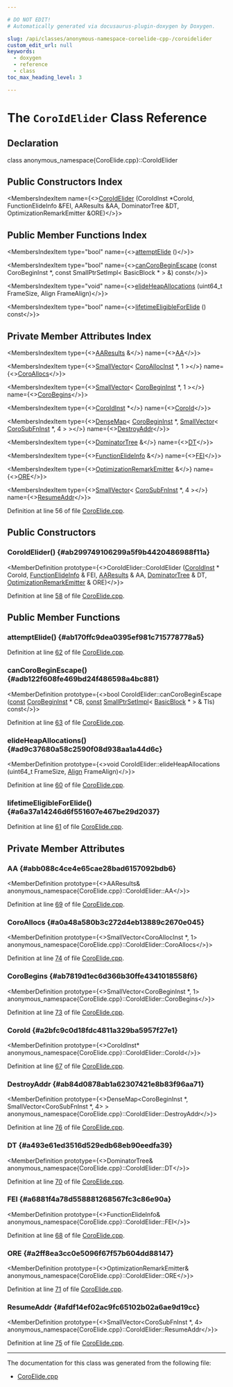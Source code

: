 ```yaml
---

# DO NOT EDIT!
# Automatically generated via docusaurus-plugin-doxygen by Doxygen.

slug: /api/classes/anonymous-namespace-coroelide-cpp-/coroidelider
custom_edit_url: null
keywords:
  - doxygen
  - reference
  - class
toc_max_heading_level: 3

---
```





# The `CoroIdElider` Class Reference

<DoxygenPage pluginConfig={pluginConfig}>



## Declaration

<CodeBlock>class anonymous_namespace{CoroElide.cpp}::CoroIdElider</CodeBlock>

## Public Constructors Index

<MembersIndex>

<MembersIndexItem
  name={<><a href="#ab299749106299a5f9b4420486988f11a">CoroIdElider</a> (CoroIdInst &#42;CoroId, FunctionElideInfo &amp;FEI, AAResults &amp;AA, DominatorTree &amp;DT, OptimizationRemarkEmitter &amp;ORE)</>}>
</MembersIndexItem>

</MembersIndex>

## Public Member Functions Index

<MembersIndex>

<MembersIndexItem
  type="bool"
  name={<><a href="#ab170ffc9dea0395ef981c715778778a5">attemptElide</a> ()</>}>
</MembersIndexItem>

<MembersIndexItem
  type="bool"
  name={<><a href="#adb122f608fe469bd24f486598a4bc881">canCoroBeginEscape</a> (const CoroBeginInst &#42;, const SmallPtrSetImpl&lt; BasicBlock &#42; &gt; &amp;) const</>}>
</MembersIndexItem>

<MembersIndexItem
  type="void"
  name={<><a href="#ad9c37680a58c2590f08d938aa1a44d6c">elideHeapAllocations</a> (uint64&#95;t FrameSize, Align FrameAlign)</>}>
</MembersIndexItem>

<MembersIndexItem
  type="bool"
  name={<><a href="#a6a37a14246d6f551607e467be29d2037">lifetimeEligibleForElide</a> () const</>}>
</MembersIndexItem>

</MembersIndex>

## Private Member Attributes Index

<MembersIndex>

<MembersIndexItem
  type={<><a href="/docs/api/classes/llvm/aaresults">AAResults</a> &amp;</>}
  name={<><a href="#abb088c4ce4e65cae28bad6157092bdb6">AA</a></>}>
</MembersIndexItem>

<MembersIndexItem
  type={<><a href="/docs/api/classes/llvm/smallvector">SmallVector</a>&lt; <a href="/docs/api/classes/llvm/coroallocinst">CoroAllocInst</a> &#42;, 1 &gt;</>}
  name={<><a href="#a0a48a580b3c272d4eb13889c2670e045">CoroAllocs</a></>}>
</MembersIndexItem>

<MembersIndexItem
  type={<><a href="/docs/api/classes/llvm/smallvector">SmallVector</a>&lt; <a href="/docs/api/classes/llvm/corobegininst">CoroBeginInst</a> &#42;, 1 &gt;</>}
  name={<><a href="#ab7819d1ec6d366b30ffe4341018558f6">CoroBegins</a></>}>
</MembersIndexItem>

<MembersIndexItem
  type={<><a href="/docs/api/classes/llvm/coroidinst">CoroIdInst</a> &#42;</>}
  name={<><a href="#a2bfc9c0d18fdc4811a329ba5957f27e1">CoroId</a></>}>
</MembersIndexItem>

<MembersIndexItem
  type={<><a href="/docs/api/classes/llvm/densemap">DenseMap</a>&lt; <a href="/docs/api/classes/llvm/corobegininst">CoroBeginInst</a> &#42;, <a href="/docs/api/classes/llvm/smallvector">SmallVector</a>&lt; <a href="/docs/api/classes/llvm/corosubfninst">CoroSubFnInst</a> &#42;, 4 &gt; &gt;</>}
  name={<><a href="#ab84d0878ab1a62307421e8b83f96aa71">DestroyAddr</a></>}>
</MembersIndexItem>

<MembersIndexItem
  type={<><a href="/docs/api/classes/llvm/dominatortree">DominatorTree</a> &amp;</>}
  name={<><a href="#a493e61ed3516d529edb68eb90eedfa39">DT</a></>}>
</MembersIndexItem>

<MembersIndexItem
  type={<><a href="/docs/api/classes/anonymous-namespace-coroelide-cpp-/functionelideinfo">FunctionElideInfo</a> &amp;</>}
  name={<><a href="#a6881f4a78d558881268567fc3c86e90a">FEI</a></>}>
</MembersIndexItem>

<MembersIndexItem
  type={<><a href="/docs/api/classes/llvm/optimizationremarkemitter">OptimizationRemarkEmitter</a> &amp;</>}
  name={<><a href="#a2ff8ea3cc0e5096f67f57b604dd88147">ORE</a></>}>
</MembersIndexItem>

<MembersIndexItem
  type={<><a href="/docs/api/classes/llvm/smallvector">SmallVector</a>&lt; <a href="/docs/api/classes/llvm/corosubfninst">CoroSubFnInst</a> &#42;, 4 &gt;</>}
  name={<><a href="#afdf14ef02ac9fc65102b02a6ae9d19cc">ResumeAddr</a></>}>
</MembersIndexItem>

</MembersIndex>


Definition at line 56 of file <a href="/docs/api/files/lib/lib/transforms/lib/transforms/coroutines/coroelide-cpp">CoroElide.cpp</a>.

<SectionDefinition>

## Public Constructors

### CoroIdElider() {#ab299749106299a5f9b4420486988f11a}

<MemberDefinition
  prototype={<>CoroIdElider::CoroIdElider (<a href="/docs/api/classes/llvm/coroidinst">CoroIdInst</a> &#42; CoroId, <a href="/docs/api/classes/anonymous-namespace-coroelide-cpp-/functionelideinfo">FunctionElideInfo</a> &amp; FEI, <a href="/docs/api/classes/llvm/aaresults">AAResults</a> &amp; AA, <a href="/docs/api/classes/llvm/dominatortree">DominatorTree</a> &amp; DT, <a href="/docs/api/classes/llvm/optimizationremarkemitter">OptimizationRemarkEmitter</a> &amp; ORE)</>}>

Definition at line <a href="/docs/api/files/lib/lib/transforms/lib/transforms/coroutines/coroelide-cpp/#l00058">58</a> of file <a href="/docs/api/files/lib/lib/transforms/lib/transforms/coroutines/coroelide-cpp">CoroElide.cpp</a>.
</MemberDefinition>

</SectionDefinition>

<SectionDefinition>

## Public Member Functions

### attemptElide() {#ab170ffc9dea0395ef981c715778778a5}

<MemberDefinition
  prototype="bool CoroIdElider::attemptElide ()">

Definition at line <a href="/docs/api/files/lib/lib/transforms/lib/transforms/coroutines/coroelide-cpp/#l00062">62</a> of file <a href="/docs/api/files/lib/lib/transforms/lib/transforms/coroutines/coroelide-cpp">CoroElide.cpp</a>.
</MemberDefinition>

### canCoroBeginEscape() {#adb122f608fe469bd24f486598a4bc881}

<MemberDefinition
  prototype={<>bool CoroIdElider::canCoroBeginEscape (<a href="/docs/api/files/lib/lib/target/lib/target/aarch64/aarch64promoteconstant-cpp/#a90f8350fecae261c25be85d38b451bff">const</a> <a href="/docs/api/classes/llvm/corobegininst">CoroBeginInst</a> &#42; CB, <a href="/docs/api/files/lib/lib/target/lib/target/aarch64/aarch64promoteconstant-cpp/#a90f8350fecae261c25be85d38b451bff">const</a> <a href="/docs/api/classes/llvm/smallptrsetimpl">SmallPtrSetImpl</a>&lt; <a href="/docs/api/classes/llvm/basicblock">BasicBlock</a> &#42; &gt; &amp; TIs) const</>}>

Definition at line <a href="/docs/api/files/lib/lib/transforms/lib/transforms/coroutines/coroelide-cpp/#l00063">63</a> of file <a href="/docs/api/files/lib/lib/transforms/lib/transforms/coroutines/coroelide-cpp">CoroElide.cpp</a>.
</MemberDefinition>

### elideHeapAllocations() {#ad9c37680a58c2590f08d938aa1a44d6c}

<MemberDefinition
  prototype={<>void CoroIdElider::elideHeapAllocations (uint64&#95;t FrameSize, <a href="/docs/api/structs/llvm/align">Align</a> FrameAlign)</>}>

Definition at line <a href="/docs/api/files/lib/lib/transforms/lib/transforms/coroutines/coroelide-cpp/#l00060">60</a> of file <a href="/docs/api/files/lib/lib/transforms/lib/transforms/coroutines/coroelide-cpp">CoroElide.cpp</a>.
</MemberDefinition>

### lifetimeEligibleForElide() {#a6a37a14246d6f551607e467be29d2037}

<MemberDefinition
  prototype="bool CoroIdElider::lifetimeEligibleForElide () const">

Definition at line <a href="/docs/api/files/lib/lib/transforms/lib/transforms/coroutines/coroelide-cpp/#l00061">61</a> of file <a href="/docs/api/files/lib/lib/transforms/lib/transforms/coroutines/coroelide-cpp">CoroElide.cpp</a>.
</MemberDefinition>

</SectionDefinition>

<SectionDefinition>

## Private Member Attributes

### AA {#abb088c4ce4e65cae28bad6157092bdb6}

<MemberDefinition
  prototype={<>AAResults&amp; anonymous&#95;namespace&#123;CoroElide.cpp&#125;::CoroIdElider::AA</>}>

Definition at line <a href="/docs/api/files/lib/lib/transforms/lib/transforms/coroutines/coroelide-cpp/#l00069">69</a> of file <a href="/docs/api/files/lib/lib/transforms/lib/transforms/coroutines/coroelide-cpp">CoroElide.cpp</a>.
</MemberDefinition>

### CoroAllocs {#a0a48a580b3c272d4eb13889c2670e045}

<MemberDefinition
  prototype={<>SmallVector&lt;CoroAllocInst &#42;, 1&gt; anonymous&#95;namespace&#123;CoroElide.cpp&#125;::CoroIdElider::CoroAllocs</>}>

Definition at line <a href="/docs/api/files/lib/lib/transforms/lib/transforms/coroutines/coroelide-cpp/#l00074">74</a> of file <a href="/docs/api/files/lib/lib/transforms/lib/transforms/coroutines/coroelide-cpp">CoroElide.cpp</a>.
</MemberDefinition>

### CoroBegins {#ab7819d1ec6d366b30ffe4341018558f6}

<MemberDefinition
  prototype={<>SmallVector&lt;CoroBeginInst &#42;, 1&gt; anonymous&#95;namespace&#123;CoroElide.cpp&#125;::CoroIdElider::CoroBegins</>}>

Definition at line <a href="/docs/api/files/lib/lib/transforms/lib/transforms/coroutines/coroelide-cpp/#l00073">73</a> of file <a href="/docs/api/files/lib/lib/transforms/lib/transforms/coroutines/coroelide-cpp">CoroElide.cpp</a>.
</MemberDefinition>

### CoroId {#a2bfc9c0d18fdc4811a329ba5957f27e1}

<MemberDefinition
  prototype={<>CoroIdInst&#42; anonymous&#95;namespace&#123;CoroElide.cpp&#125;::CoroIdElider::CoroId</>}>

Definition at line <a href="/docs/api/files/lib/lib/transforms/lib/transforms/coroutines/coroelide-cpp/#l00067">67</a> of file <a href="/docs/api/files/lib/lib/transforms/lib/transforms/coroutines/coroelide-cpp">CoroElide.cpp</a>.
</MemberDefinition>

### DestroyAddr {#ab84d0878ab1a62307421e8b83f96aa71}

<MemberDefinition
  prototype={<>DenseMap&lt;CoroBeginInst &#42;, SmallVector&lt;CoroSubFnInst &#42;, 4&gt; &gt; anonymous&#95;namespace&#123;CoroElide.cpp&#125;::CoroIdElider::DestroyAddr</>}>

Definition at line <a href="/docs/api/files/lib/lib/transforms/lib/transforms/coroutines/coroelide-cpp/#l00076">76</a> of file <a href="/docs/api/files/lib/lib/transforms/lib/transforms/coroutines/coroelide-cpp">CoroElide.cpp</a>.
</MemberDefinition>

### DT {#a493e61ed3516d529edb68eb90eedfa39}

<MemberDefinition
  prototype={<>DominatorTree&amp; anonymous&#95;namespace&#123;CoroElide.cpp&#125;::CoroIdElider::DT</>}>

Definition at line <a href="/docs/api/files/lib/lib/transforms/lib/transforms/coroutines/coroelide-cpp/#l00070">70</a> of file <a href="/docs/api/files/lib/lib/transforms/lib/transforms/coroutines/coroelide-cpp">CoroElide.cpp</a>.
</MemberDefinition>

### FEI {#a6881f4a78d558881268567fc3c86e90a}

<MemberDefinition
  prototype={<>FunctionElideInfo&amp; anonymous&#95;namespace&#123;CoroElide.cpp&#125;::CoroIdElider::FEI</>}>

Definition at line <a href="/docs/api/files/lib/lib/transforms/lib/transforms/coroutines/coroelide-cpp/#l00068">68</a> of file <a href="/docs/api/files/lib/lib/transforms/lib/transforms/coroutines/coroelide-cpp">CoroElide.cpp</a>.
</MemberDefinition>

### ORE {#a2ff8ea3cc0e5096f67f57b604dd88147}

<MemberDefinition
  prototype={<>OptimizationRemarkEmitter&amp; anonymous&#95;namespace&#123;CoroElide.cpp&#125;::CoroIdElider::ORE</>}>

Definition at line <a href="/docs/api/files/lib/lib/transforms/lib/transforms/coroutines/coroelide-cpp/#l00071">71</a> of file <a href="/docs/api/files/lib/lib/transforms/lib/transforms/coroutines/coroelide-cpp">CoroElide.cpp</a>.
</MemberDefinition>

### ResumeAddr {#afdf14ef02ac9fc65102b02a6ae9d19cc}

<MemberDefinition
  prototype={<>SmallVector&lt;CoroSubFnInst &#42;, 4&gt; anonymous&#95;namespace&#123;CoroElide.cpp&#125;::CoroIdElider::ResumeAddr</>}>

Definition at line <a href="/docs/api/files/lib/lib/transforms/lib/transforms/coroutines/coroelide-cpp/#l00075">75</a> of file <a href="/docs/api/files/lib/lib/transforms/lib/transforms/coroutines/coroelide-cpp">CoroElide.cpp</a>.
</MemberDefinition>

</SectionDefinition>

<hr/>

The documentation for this class was generated from the following file:

<ul>
<li><a href="/docs/api/files/lib/lib/transforms/lib/transforms/coroutines/coroelide-cpp">CoroElide.cpp</a></li>
</ul>

</DoxygenPage>
